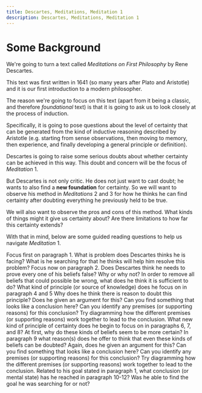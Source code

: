 ```yaml
---
title: Descartes, Meditations, Meditation 1 
description: Descartes, Meditations, Meditation 1
---
```


# Some Background

We're going to turn a text called *Meditations on First Philosophy* by Rene Descartes. 

This text was first written in 1641 (so many years after Plato and Aristotle) and it is our first introduction to a modern philosopher. 

The reason we're going to focus on this text (apart from it being a classic, and therefore *foundational* text) is that it is going to ask us to look  closely at the process of induction. 

Specifically, it is going to pose questions about the level of certainty that can be generated from the kind of inductive reasoning described by Aristotle (e.g. starting from sense observations, then moving to memory, then experience, and finally developing a general principle or definition).

Descartes is going to raise some serious doubts about whether certainty can be achieved in this way. This doubt and concern will be the focus of *Meditation* 1.

But Descartes is not only critic. He does not just want to cast doubt; he wants to also find a **new foundation** for certainty. So we will want to observe his method in *Meditations* 2 and 3 for how he thinks he can find certainty after doubting everything he previously held to be true. 

We will also want to observe the pros and cons of this method. What kinds of things might it give us certainty about? Are there limitations to how far this certainty extends?

With that in mind, below are some guided reading questions to help us navigate *Meditation* 1.

<QuestionBlock type="reading-content">
  <Question level={1}>Focus first on paragraph 1.</Question>
  <Question level={2}>What is problem does Descartes thinks he is facing?</Question>
  <Question level={2}>What is he searching for that he thinks will help him resolve this problem?</Question>
</QuestionBlock>

<QuestionBlock type="reading-content">
  <Question level={1}>Focus now on paragraph 2.</Question>
  <Question level={2}>Does Descartes think he needs to prove every one of his beliefs false? Why or why not?</Question>
  <Question level={2}>In order to remove all beliefs that could possible be wrong, what does he think it is sufficient to do?</Question>
</QuestionBlock>

<QuestionBlock type="reading-content">
  <Question level={1}>What kind of principle (or source of knowledge) does he focus on in paragraph 4 and 5</Question>
  <Question level={2}>Why does he think there is reason to doubt this principle?</Question>
  <Question level={2}>Does he given an argument for this?</Question>
  <Question level={3}>Can you find something that looks like a conclusion here?</Question>
  <Question level={3}>Can you identify any premises (or supporting reasons) for this conclusion?</Question>
  <Question level={3}>Try diagramming how the different premises (or supporting reasons) work together to lead to the conclusion.</Question>
</QuestionBlock>

<QuestionBlock type="reading-content">
  <Question level={1}>What new kind of principle of certainty does he begin to focus on in paragraphs 6, 7, and 8?</Question>
  <Question level={2}>At first, why do these kinds of beliefs seem to be more certain?</Question>
  <Question level={2}>In paragraph 9 what reason(s) does he offer to think that even these kinds of beliefs can be doubted?</Question>
  <Question level={2}>Again, does he given an argument for this?</Question>
  <Question level={3}>Can you find something that looks like a conclusion here?</Question>
  <Question level={3}>Can you identify any premises (or supporting reasons) for this conclusion?</Question>
  <Question level={3}>Try diagramming how the different premises (or supporting reasons) work together to lead to the conclusion.</Question>
</QuestionBlock>

<QuestionBlock type="reading-content">
  <Question level={1}>Related to his goal stated in paragraph 1, what conclusion (or mental state) has he reached in paragraph 10-12?</Question>
  <Question level={2}>Was he able to find the goal he was searching for or not?</Question>
</QuestionBlock>